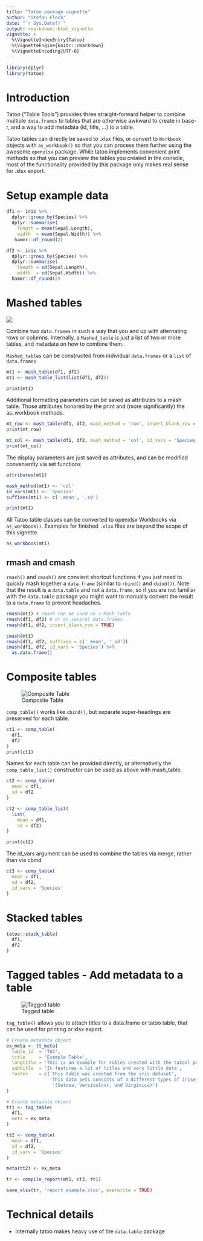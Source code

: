 ```yaml
---
title: "Tatoo package vignette"
author: "Stefan Fleck"
date: "`r Sys.Date()`"
output: rmarkdown::html_vignette
vignette: >
  %\VignetteIndexEntry{Tatoo}
  %\VignetteEngine{knitr::rmarkdown}
  %\VignetteEncoding{UTF-8}
---
```


```r
library(dplyr)
library(tatoo)
```

# Introduction

Tatoo ("Table Tools") provides three straight-forward helper to combine multiple
`data.frames` to tables that are otherwise awkward to create in base-r, and a
way to add metadata (id, title, ...) to a table. 

Tatoo tables can directly be saved to .xlsx files, or convert to `Workbook` 
objects with `as_workbook()` so that you can process them further using the 
awesome `openxlsx` package. While tatoo implements convenient print methods so 
that you can preview the tables you created in the console, most of the
functionality provided by this package only makes real sense for .xlsx export.

# Setup example data
```r
df1 <- iris %>% 
  dplyr::group_by(Species) %>% 
  dplyr::summarise(
    length = mean(Sepal.Length),
    width  = mean(Sepal.Width)) %>% 
   hammr::df_round(2)

df2 <- iris %>% 
  dplyr::group_by(Species) %>% 
  dplyr::summarise(
    length = sd(Sepal.Length),
    width  = sd(Sepal.Width)) %>% 
  hammr::df_round(2)
```


# Mashed tables

![](mashed_table.png)

Combine two `data.frames` in such a way that you and up with alternating rows
or columns. Internally, a `Mashed_table` is just a list of two or more tables,
and metadata on how to combine them.

`Mashed_tables` can be constructed from individual `data.frames` or a `list` of 
`data.frames`

```r
mt1 <- mash_table(df1, df2)
mt1 <- mash_table_list(list(df1, df2))

print(mt1)

```

Additional formatting parameters can be saved as attributes to a mash table. 
Those attributes honored by the print and (more significantly) the as_workbook 
methods.

```r
mt_row <- mash_table(df1, df2, mash_method = 'row', insert_blank_row = TRUE)
print(mt_row)

mt_col <- mash_table(df1, df2, mash_method = 'col', id_vars = 'Species')
print(mt_col)
```

The display parameters are just saved as attributes, and can be modified
conveniently via set functions

```r
attributes(mt1)

mash_method(mt1) <- 'col'
id_vars(mt1) <- 'Species'
suffixes(mt1) <- c('.mean', '.sd')

print(mt1)
```

All Tatoo table classes can be converted to openxlsx Workbooks via 
`as_workbook()`. Examples for finished `.xlsx` files are beyond the scope
of this vignette.

```r
as_workbook(mt1)
```



## rmash and cmash

`rmash()` and `cmash()` are convient shortcut functions if you just need to quickly
mash together a `data.frame` (similar to `rbind()` and `cbind()`). Note that the
result is a `data.table` and not a `data.frame`, so if you are not familiar with
the `data.table` package you might want to manually convert the result to a
`data.frame` to prevent headaches.
```r
rmash(mt1) # rmash can be used on a Mash_table
rmash(df1, df2) # or on several data.frames
rmash(df1, df2, insert_blank_row = TRUE)

cmash(mt1)
cmash(df1, df2, suffixes = c('_mean', '_sd'))
cmash(df1, df2, id_vars = 'Species') %>% 
  as.data.frame()
```


# Composite tables

![Composite Table](composite_table.png)

`comp_table()` works like `cbind()`, but separate super-headings are preserved 
for each table. 

```r
ct1 <- comp_table(
  df1, 
  df2
)
print(ct1)
```

Names for each table can be provided directly, or alternatively the 
`comp_table_list()` constructor can be used as above with mash_table.

```r
ct2 <- comp_table(
  mean = df1, 
  sd = df2
)

ct2 <- comp_table_list(
  list(
    mean = df1,
    sd = df2)
)

print(ct2)
```

The id_vars argument can be used to combine the tables via merge, rather
than via cbind

```r
ct3 <- comp_table(
  mean = df1, 
  sd = df2,
  id_vars = 'Species'
)
```


# Stacked tables
```r
tatoo::stack_table(
  df1, 
  df2
)
```

# Tagged tables - Add metadata to a table

![Tagged table](tagged_table.png)

`tag_table()` allows you to attach titles to a data.frame or tatoo table, that
can be used for printing or xlsx export. 

```r
# Create metadata object
ex_meta <- tt_meta(
  table_id  = 'T01',  
  title     = 'Example Table', 
  longtitle = 'This is an example for tables created with the tatool package', 
  subtitle  = 'It features a lot of titles and very little data', 
  footer    = c('This table was created from the iris dataset', 
                'This data sets consists of 3 different types of irises’',
                 '(Setosa, Versicolour, and Virginica)') 
)

# Create metadata object
tt1 <- tag_table(
  df1,
  meta = ex_meta
)

tt2 <- comp_table(
  mean = df1, 
  sd = df2,
  id_vars = 'Species'
)

meta(tt2) <- ex_meta

```

```r

tr <- compile_report(mt1, ct3, tt1)

save_xlsx(tr, 'report_example.xlsx', overwrite = TRUE)


```



# Technical details

* Internally tatoo makes heavy use of the `data.table` package
